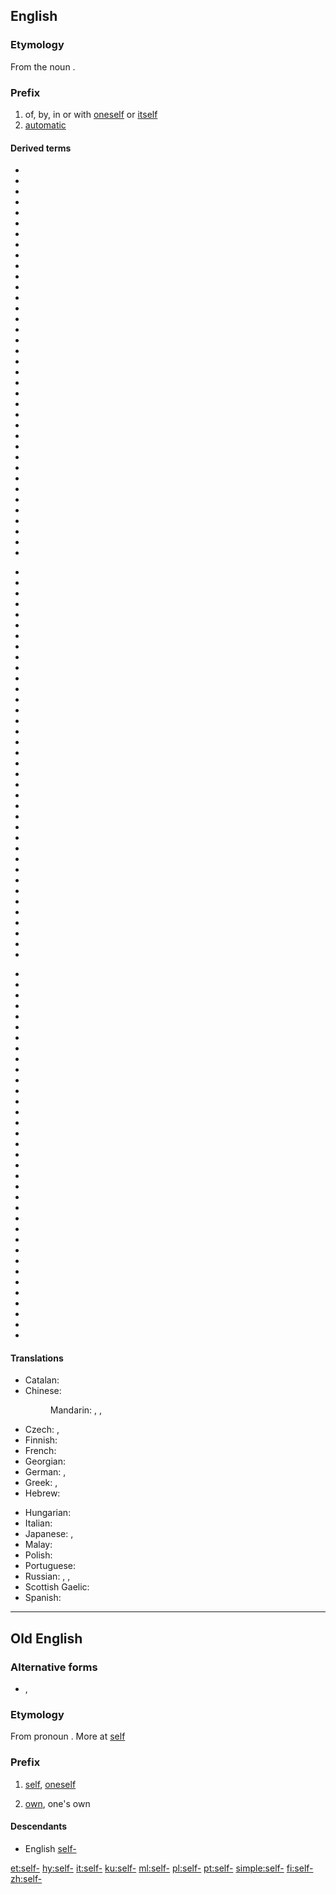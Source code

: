 {{also|self|Self|šelf|-self|self.}}
==English==

===Etymology===
From the noun {{m|en|self}}.

===Prefix===
{{en-prefix}}

# of, by, in or with [[oneself]] or [[itself]]
# [[automatic]]

====Derived terms====
{{prefixsee|en}}
{{der-top3|Derived terms}}
* {{l|en|self-absorbed}}
* {{l|en|self-addressed}}
* {{l|en|self-adjoint}}
* {{l|en|self-adjointness}}
* {{l|en|self-aggrandizement}}
* {{l|en|self-aggrandizing}}
* {{l|en|self-appointed}}
* {{l|en|self-assembly}}
* {{l|en|self-assertion}}
* {{l|en|self-assertive}}
* {{l|en|self-build}}
* {{l|en|self-built}}
* {{l|en|self-centered}}
* {{l|en|self-centeredness}}
* {{l|en|self-cleaning}}
* {{l|en|self-command}}
* {{l|en|self-confessed}}
* {{l|en|self-confidently}}
* {{l|en|self-congratulate}}
* {{l|en|self-congratulatory}}
* {{l|en|self-conjugate}}
* {{l|en|self-consciously}}
* {{l|en|self-consciousness}}
* {{l|en|self-contained}}
* {{l|en|self-contempt}}
* {{l|en|self-contradiction}}
* {{l|en|self-contradictory}}
* {{l|en|self-controlled}}
* {{l|en|self-criticism}}
* {{l|en|self-deal}}
* {{l|en|self-dealing}}
* {{l|en|self-defeating}}
* {{l|en|self-denying}}
* {{l|en|self-deprecation}}
* {{l|en|self-deprivation}}
* {{l|en|self-deprivations}}
* {{l|en|self-determined}}
{{der-mid3}}
* {{l|en|self-directed}}
* {{l|en|self-direction}}
* {{l|en|self-discipline}}
* {{l|en|self-disciplined}}
* {{l|en|self-drilling screw}}
* {{l|en|self-dual}}
* {{l|en|self-effacement}}
* {{l|en|self-effacing}}
* {{l|en|self-employed}}
* {{l|en|self-examination}}
* {{l|en|self-existent}}
* {{l|en|self-explanatory}}
* {{l|en|self-expression}}
* {{l|en|self-fulfilling prophecies}}
* {{l|en|self-fulfilling prophecy}}
* {{l|en|self-fulfillment}}
* {{l|en|self-governing}}
* {{l|en|self-government}}
* {{l|en|self-harm}}
* {{l|en|self-harmer}}
* {{l|en|self-hating}}
* {{l|en|self-hatred}}
* {{l|en|self-help}}
* {{l|en|self-induced}}
* {{l|en|self-inflicted}}
* {{l|en|self-injure}}
* {{l|en|self-injured}}
* {{l|en|self-injures}}
* {{l|en|self-injuring}}
* {{l|en|self-injury}}
* {{l|en|self-medication}}
* {{l|en|self-medicator}}
* {{l|en|self-motivated}}
* {{l|en|self-officiated}}
* {{l|en|self-pitying}}
* {{l|en|self-possessed}}
* {{l|en|self-propelled}}
{{der-mid3}}
* {{l|en|self-propelling}}
* {{l|en|self-protection}}
* {{l|en|self-publishing}}
* {{l|en|self-raising flour}}
* {{l|en|self-referential meaning}}
* {{l|en|self-regarding}}
* {{l|en|self-regenerating}}
* {{l|en|self-regulating}}
* {{l|en|self-regulation}}
* {{l|en|self-regulatory}}
* {{l|en|self-replicating}}
* {{l|en|self-reproach}}
* {{l|en|self-respecting}}
* {{l|en|self-rule}}
* {{l|en|self-sacrifices}}
* {{l|en|self-sacrificing}}
* {{l|en|self-same}}
* {{l|en|self-sealing}}
* {{l|en|self-seeking}}
* {{l|en|self-selections}}
* {{l|en|self-serve}}
* {{l|en|self-service}}
* {{l|en|self-serving}}
* {{l|en|self-similar}}
* {{l|en|self-similarities}}
* {{l|en|self-starting}}
* {{l|en|self-supporting}}
* {{l|en|self-sustaining}}
* {{l|en|self-synchronize}}
* {{l|en|self-tapping}}
* {{l|en|self-tapping screw}}
* {{l|en|self-tapping screws}}
* {{l|en|self-titled}}
* {{l|en|self-willed}}
* {{l|en|self-winding}}
{{rel-bottom}}

====Translations====
{{trans-top|of, by, in or with oneself or itself}}
* Catalan: {{t+|ca|auto-}}
* Chinese:
*: Mandarin: {{t+|cmn|自相|tr=zìxiāng|sc=Hani}}, {{t+|cmn|自己|tr=zìjǐ|sc=Hani}}, {{t+|cmn|自|tr=zì|sc=Hani}}
* Czech: {{t+|cs|sebe-}}, {{t|cs|své-}}
* Finnish: {{t|fi|itse-}}
* French: {{t+|fr|auto-}}
* Georgian: {{t|ka|თვით-}}
* German: {{t|de|selbst-}}, {{t+|de|auto-}}
* Greek: {{t+|el|αυτο-}}, {{t|el|αυτό-}}
* Hebrew: {{t|he|עצמי|tr=atzmí}}
{{trans-mid}}
* Hungarian: {{t|hu|ön-}}
* Italian: {{t+|it|auto-}}
* Japanese: {{t+|ja|自己|tr=じこ, jiko|sc=Jpan}}, {{t+|ja|自|tr=じ, ji|sc=Jpan}}
* Malay: {{t+|ms|swa-}}
* Polish: {{t+|pl|samo-}}
* Portuguese: {{t+|pt|auto-}}
* Russian: {{t+|ru|само-}}, {{t|ru|себе-}}, {{t+|ru|авто-}}
* Scottish Gaelic: {{t|gd|fèin-}}
* Spanish: {{t+|es|auto-}}
{{trans-bottom}}

----

==Old English==

===Alternative forms===
* {{l|ang|seolf-}}, {{l|ang|sylf-}}

===Etymology===
From pronoun {{m|ang|self|self, seolf|self}}. More at [[self#Old English|self]]

===Prefix===
{{head|ang|prefix}}

# [[self]], [[oneself]]
#: ''{{m|ang|selfbana||killer of oneself}}''
#: ''{{m|ang|selfcwalu||self-slaughter, suicide}}''
#: ''{{m|ang|selfǣta||cannibal}}''
# [[own]], one's own
#: ''{{m|ang|selfdōm||independence}}''

====Descendants====
* English [[self-]]

[[et:self-]]
[[hy:self-]]
[[it:self-]]
[[ku:self-]]
[[ml:self-]]
[[pl:self-]]
[[pt:self-]]
[[simple:self-]]
[[fi:self-]]
[[zh:self-]]